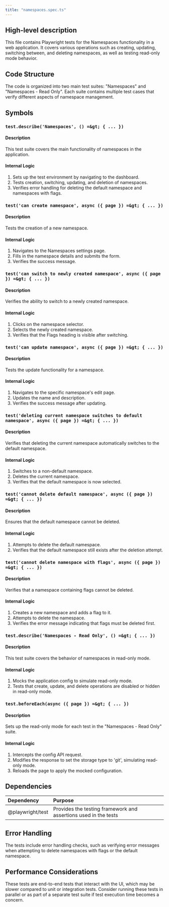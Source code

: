 ```yaml
---
title: "namespaces.spec.ts"
---
```


## High-level description
This file contains Playwright tests for the Namespaces functionality in a web application. It covers various operations such as creating, updating, switching between, and deleting namespaces, as well as testing read-only mode behavior.

## Code Structure
The code is organized into two main test suites: "Namespaces" and "Namespaces - Read Only". Each suite contains multiple test cases that verify different aspects of namespace management.

## Symbols

### `test.describe('Namespaces', () =&gt; { ... })`
#### Description
This test suite covers the main functionality of namespaces in the application.

#### Internal Logic
1. Sets up the test environment by navigating to the dashboard.
2. Tests creation, switching, updating, and deletion of namespaces.
3. Verifies error handling for deleting the default namespace and namespaces with flags.

### `test('can create namespace', async ({ page }) =&gt; { ... })`
#### Description
Tests the creation of a new namespace.

#### Internal Logic
1. Navigates to the Namespaces settings page.
2. Fills in the namespace details and submits the form.
3. Verifies the success message.

### `test('can switch to newly created namespace', async ({ page }) =&gt; { ... })`
#### Description
Verifies the ability to switch to a newly created namespace.

#### Internal Logic
1. Clicks on the namespace selector.
2. Selects the newly created namespace.
3. Verifies that the Flags heading is visible after switching.

### `test('can update namespace', async ({ page }) =&gt; { ... })`
#### Description
Tests the update functionality for a namespace.

#### Internal Logic
1. Navigates to the specific namespace's edit page.
2. Updates the name and description.
3. Verifies the success message after updating.

### `test('deleting current namespace switches to default namespace', async ({ page }) =&gt; { ... })`
#### Description
Verifies that deleting the current namespace automatically switches to the default namespace.

#### Internal Logic
1. Switches to a non-default namespace.
2. Deletes the current namespace.
3. Verifies that the default namespace is now selected.

### `test('cannot delete default namespace', async ({ page }) =&gt; { ... })`
#### Description
Ensures that the default namespace cannot be deleted.

#### Internal Logic
1. Attempts to delete the default namespace.
2. Verifies that the default namespace still exists after the deletion attempt.

### `test('cannot delete namespace with flags', async ({ page }) =&gt; { ... })`
#### Description
Verifies that a namespace containing flags cannot be deleted.

#### Internal Logic
1. Creates a new namespace and adds a flag to it.
2. Attempts to delete the namespace.
3. Verifies the error message indicating that flags must be deleted first.

### `test.describe('Namespaces - Read Only', () =&gt; { ... })`
#### Description
This test suite covers the behavior of namespaces in read-only mode.

#### Internal Logic
1. Mocks the application config to simulate read-only mode.
2. Tests that create, update, and delete operations are disabled or hidden in read-only mode.

### `test.beforeEach(async ({ page }) =&gt; { ... })`
#### Description
Sets up the read-only mode for each test in the "Namespaces - Read Only" suite.

#### Internal Logic
1. Intercepts the config API request.
2. Modifies the response to set the storage type to 'git', simulating read-only mode.
3. Reloads the page to apply the mocked configuration.

## Dependencies
| Dependency | Purpose |
|:-----------|:--------|
| @playwright/test | Provides the testing framework and assertions used in the tests |

## Error Handling
The tests include error handling checks, such as verifying error messages when attempting to delete namespaces with flags or the default namespace.

## Performance Considerations
These tests are end-to-end tests that interact with the UI, which may be slower compared to unit or integration tests. Consider running these tests in parallel or as part of a separate test suite if test execution time becomes a concern.